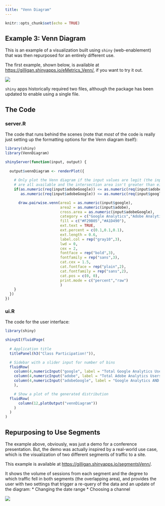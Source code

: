 ```yaml
---
title: "Venn Diagram"
---
```


```r
knitr::opts_chunk$set(echo = TRUE)
```

## Example 3: Venn Diagram

This is an example of a visualization built using `shiny` (web-enablement) that was then repurposed for an entirely different use.

The first example, shown below, is available at [https://gilligan.shinyapps.io/eMetrics_Venn/](https://gilligan.shinyapps.io/eMetrics_Venn/), if you want to try it out.

![](example3_files/figure_html/ex3_venn1.png)

`shiny` apps historically required two files, although the package has been updated to enable using a single file. 

## The Code {.tabset}
### server.R
The code that runs behind the scenes (note that _most_ of the code is really just setting up the formatting options for the Venn diagram itself):
```r
library(shiny)
library(VennDiagram)

shinyServer(function(input, output) {
  
  output$vennDiagram <- renderPlot({
    
    # Only plot the Venn diagram if the input values are legit (the input values
    # are all available and the intersection area isn't greater than either individual set). 
    if(as.numeric(req(input$adobeGoogle)) <= as.numeric(req(input$adobe)) &&
       as.numeric(req(input$adobeGoogle)) <= as.numeric(req(input$google))){

      draw.pairwise.venn(area1 = as.numeric(input$google),
                         area2 = as.numeric(input$adobe),
                         cross.area = as.numeric(input$adobeGoogle),
                         category = c("Google Analytics","Adobe Analytics"),
                         fill = c("#F29B05","#A1D490"),
                         ext.text = TRUE,
                         ext.percent = c(0.1,0.1,0.1),
                         ext.length = 0.6,
                         label.col = rep("gray10",3),
                         lwd = 0,
                         cex = 2,
                         fontface = rep("bold",3),
                         fontfamily = rep("sans",3), 
                         cat.cex = 1.5,
                         cat.fontface = rep("plain",2),
                         cat.fontfamily = rep("sans",2),
                         cat.pos = c(0, 0),
                         print.mode = c("percent","raw")
                         )
    }
  })
})
```

### ui.R
The code for the user interface:
```r
library(shiny)

shinyUI(fluidPage(
  
  # Application title
  titlePanel(h3("Class Participation!")),

  # Sidebar with a slider input for number of bins
  fluidRow(
    column(4,numericInput("google", label = "Total Google Analytics Users", value = NULL)),
    column(4,numericInput("adobe", label = "Total Adobe Analytics Users", value = NULL)),
    column(4,numericInput("adobeGoogle", label = "Google Analytics AND Adobe Analytics", value = NULL))
    ),

    # Show a plot of the generated distribution
  fluidRow(
      column(12,plotOutput("vennDiagram"))
    )
  )
)
```

## Repurposing to Use Segments
The example above, obviously, was just a demo for a conference presentation. But, the demo was actually inspired by a real-world use case, which is the visualization of two different segments of traffic to a site.

This example is available at [https://gilligan.shinyapps.io/segmentsVenn/](https://gilligan.shinyapps.io/segmentsVenn/).

It shows the volume of sessions from each segment and the degree to which traffic fell in both segments (the overlapping area), and provides the user with two settings that trigger a re-query of the data and an update of the diagram:
* Changing the date range
* Choosing a channel

![](example3_files/figure_html/ex3_vennSegments.png)

